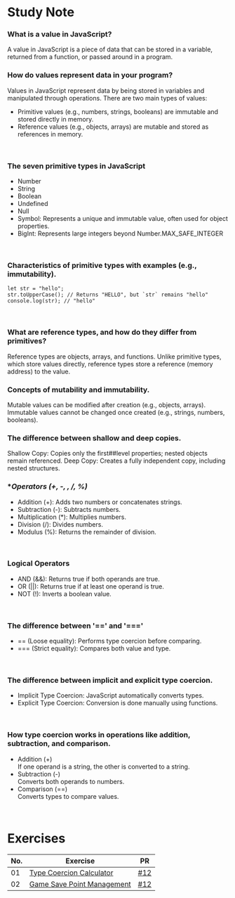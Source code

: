 # Study Note
### **What is a value in JavaScript?**
  A value in JavaScript is a piece of data that can be stored in a variable, returned from a function, or passed around in a program. 
<br />

### **How do values represent data in your program?**
  Values in JavaScript represent data by being stored in variables and manipulated through operations. There are two main types of values:
  - Primitive values (e.g., numbers, strings, booleans) are immutable and stored directly in memory.
  - Reference values (e.g., objects, arrays) are mutable and stored as references in memory.

<br />

### **The seven primitive types in JavaScript**
  - Number
  - String
  - Boolean
  - Undefined
  - Null
  - Symbol: Represents a unique and immutable value, often used for object properties.
  - BigInt: Represents large integers beyond Number.MAX_SAFE_INTEGER

<br />

### **Characteristics of primitive types with examples (e.g., immutability).**
  ```javscript
  let str = "hello";
  str.toUpperCase(); // Returns "HELLO", but `str` remains "hello"
  console.log(str); // "hello"
  ```
<br />

### **What are reference types, and how do they differ from primitives?**
  Reference types are objects, arrays, and functions. Unlike primitive types, which store values directly, reference types store a reference (memory address) to the value.
<br />

### **Concepts of mutability and immutability.**
  Mutable values can be modified after creation (e.g., objects, arrays).
  Immutable values cannot be changed once created (e.g., strings, numbers, booleans).
<br />

### **The difference between shallow and deep copies.**
  Shallow Copy: Copies only the first##level properties; nested objects remain referenced.
  Deep Copy: Creates a fully independent copy, including nested structures.
<br />

### **Operators (+, -, *, /, %)**
  - Addition (+): Adds two numbers or concatenates strings.
  - Subtraction (-): Subtracts numbers.
  - Multiplication (*): Multiplies numbers.
  - Division (/): Divides numbers.
  - Modulus (%): Returns the remainder of division.

<br />

### **Logical Operators**
  - AND (&&): Returns true if both operands are true.
  - OR (||): Returns true if at least one operand is true.
  - NOT (!): Inverts a boolean value.

<br />

### **The difference between '==' and '==='**
  - == (Loose equality): Performs type coercion before comparing.<br/>
  - === (Strict equality): Compares both value and type.

<br />

### **The difference between implicit and explicit type coercion.**
  - Implicit Type Coercion: JavaScript automatically converts types.
  - Explicit Type Coercion: Conversion is done manually using functions.

<br />

### **How type coercion works in operations like addition, subtraction, and comparison.**
  - Addition (+)<br />
  If one operand is a string, the other is converted to a string.
  - Subtraction (-)<br />
  Converts both operands to numbers.
  - Comparison (==)<br />
  Converts types to compare values.

<br />

# Exercises

| No. | Exercise                                                                                                                        | PR  |
| --- | ------------------------------------------------------------------------------------------------------------------------------- | --- |
| 01  | [Type Coercion Calculator](https://github.com/navynj/JS-Dive-Study/blob/main/content/guideline/chap01/1_values/exercise01.mdx)   | [#12](https://github.com/navynj/JS-Dive-Study/pull/12)   |
| 02  | [Game Save Point Management](https://github.com/navynj/JS-Dive-Study/blob/main/content/guideline/chap01/1_values/exercise02.mdx) | [#12](https://github.com/navynj/JS-Dive-Study/pull/12) |
